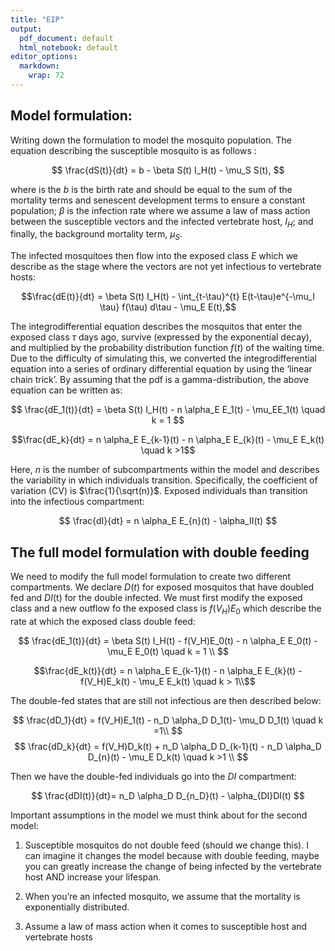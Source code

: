 ```yaml
---
title: "EIP"
output:
  pdf_document: default
  html_notebook: default
editor_options:
  markdown:
    wrap: 72
---
```


## Model formulation:

Writing down the formulation to model the mosquito population. The
equation describing the susceptible mosquito is as follows :

$$ \frac{dS(t)}{dt} = b - \beta S(t)  I_H(t) - \mu_S S(t), $$

where is the $b$ is the birth rate and should be equal to the sum of the
mortality terms and senescent development terms to ensure a constant
population; $\beta$ is the infection rate where we assume a law of mass
action between the susceptible vectors and the infected vertebrate host,
$I_H$; and finally, the background mortality term, $\mu_S$.

The infected mosquitoes then flow into the exposed class $E$ which we
describe as the stage where the vectors are not yet infectious to
vertebrate hosts:

$$\frac{dE(t)}{dt} = \beta S(t) I_H(t) - \int_{t-\tau}^{t} E(t-\tau)e^{-\mu_I \tau} f(\tau) d\tau - \mu_E E(t),$$

The integrodifferential equation describes the mosquitos that enter the
exposed class $\tau$ days ago, survive (expressed by the exponential
decay), and multiplied by the probability distribution function $f(t)$
of the waiting time. Due to the difficulty of simulating this, we
converted the integrodifferential equation into a series of ordinary
differential equation by using the 'linear chain trick'. By assuming
that the pdf is a gamma-distribution, the above equation can be written
as:

$$ \frac{dE_1(t)}{dt} = \beta S(t) I_H(t) - n \alpha_E E_1(t) - \mu_EE_1(t) \quad k = 1 $$

$$\frac{dE_k}{dt} = n \alpha_E E_{k-1}(t) - n \alpha_E E_{k}(t)  - \mu_E E_k(t) \quad k >1$$


Here, $n$ is the number of subcompartments within the model and
describes the variability in which individuals transition. Specifically,
the coefficient of variation (CV) is $\frac{1}{\sqrt(n)}$. Exposed
individuals than transition into the infectious compartment:

$$
\frac{dI}{dt} = n \alpha_E E_{n}(t) - \alpha_II(t) 
$$

## The full model formulation with double feeding

We need to modify the full model formulation to create two different
compartments. We declare $D(t)$ for exposed mosquitos that have doubled
fed and $DI$(t) for the double infected. We must first modify the
exposed class and a new outflow fo the exposed class is $f(V_H)E_0$
which describe the rate at which the exposed class double feed:

$$
\frac{dE_1(t)}{dt} = \beta S(t) I_H(t) - f(V_H)E_0(t) -  n \alpha_E E_0(t) - \mu_E E_0(t) \quad k = 1 \\ $$

$$\frac{dE_k(t)}{dt} = n \alpha_E E_{k-1}(t) - n \alpha_E E_{k}(t) - f(V_H)E_k(t) - \mu_E E_k(t) \quad k > 1\\$$



The double-fed states that are still not infectious are then described
below:

$$
\frac{dD_1}{dt} = f(V_H)E_1(t) -  n_D \alpha_D D_1(t)- \mu_D D_1(t) \quad k =1\\
$$
$$
\frac{dD_k}{dt} = f(V_H)D_k(t) +  n_D \alpha_D D_{k-1}(t) - n_D \alpha_D D_{n}(t)  - \mu_E D_k(t) \quad k  >1 \\
$$

Then we have the double-fed individuals go into the $DI$ compartment:

$$
\frac{dDI(t)}{dt}=  n_D \alpha_D D_{n_D}(t) - \alpha_{DI}DI(t) 
$$

Important assumptions in the model we must think about for the second
model:

1) Susceptible mosquitos do not double feed (should we change this). I
can imagine it changes the model because with double feeding, maybe you
can greatly increase the change of being infected by the vertebrate host
AND increase your lifespan.

2) When you're an infected mosquito, we assume that the mortality is
exponentially distributed.

3) Assume a law of mass action when it comes to susceptible host and
vertebrate hosts
